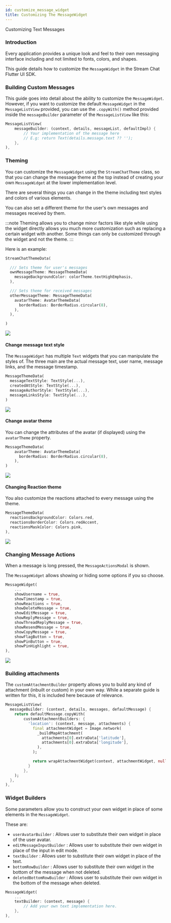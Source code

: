 ```yaml
---
id: customize_message_widget
title: Customizing The MessageWidget
---
```


Customizing Text Messages

### Introduction

Every application provides a unique look and feel to their own messaging interface including and not
limited to fonts, colors, and shapes.

This guide details how to customize the `MessageWidget` in the Stream Chat Flutter UI SDK.

### Building Custom Messages

This guide goes into detail about the ability to customize the `MessageWidget`. However, if you want
to customize the default `MessageWidget` in the `MessageListView` provided, you can use the `.copyWith()` method
provided inside the `messageBuilder` parameter of the `MessageListView` like this:

```dart
MessageListView(
    messageBuilder: (context, details, messageList, defaultImpl) {
        // Your implementation of the message here
        // E.g: return Text(details.message.text ?? '');
    },
),
```

### Theming

You can customize the `MessageWidget` using the `StreamChatTheme` class, so that you can change the
message theme at the top instead of creating your own `MessageWidget` at the lower implementation level.

There are several things you can change in the theme including text styles and colors of various elements.

You can also set a different theme for the user's own messages and messages received by them.

:::note
Theming allows you to change minor factors like style while using the widget directly allows you much
more customization such as replacing a certain widget with another. Some things can only be customized
through the widget and not the theme.
:::

Here is an example:

```dart
StreamChatThemeData(

  /// Sets theme for user's messages
  ownMessageTheme: MessageThemeData(
    messageBackgroundColor: colorTheme.textHighEmphasis,
  ),

  /// Sets theme for received messages
  otherMessageTheme: MessageThemeData(
    avatarTheme: AvatarThemeData(
      borderRadius: BorderRadius.circular(8),
    ),
  ),

)
```

![](../assets/message_theming.png)

#### Change message text style

The `MessageWidget` has multiple `Text` widgets that you can manipulate the styles of. The three main
are the actual message text, user name, message links, and the message timestamp.

```dart
MessageThemeData(
  messageTextStyle: TextStyle(...),
  createdAtStyle: TextStyle(...),
  messageAuthorStyle: TextStyle(...),
  messageLinksStyle: TextStyle(...),
)
```

![](../assets/message_styles.png)

#### Change avatar theme

You can change the attributes of the avatar (if displayed) using the `avatarTheme` property.

```dart
MessageThemeData(
    avatarTheme: AvatarThemeData(
      borderRadius: BorderRadius.circular(8),
    ),
)
```

![](../assets/message_rounded_avatar.png)

#### Changing Reaction theme

You also customize the reactions attached to every message using the theme.

```dart
MessageThemeData(
  reactionsBackgroundColor: Colors.red,
  reactionsBorderColor: Colors.redAccent,
  reactionsMaskColor: Colors.pink,
),
```

![](../assets/message_reaction_theming.png)

### Changing Message Actions

When a message is long pressed, the `MessageActionsModal` is shown.

The `MessageWidget` allows showing or hiding some options if you so choose.

```dart
MessageWidget(
    ...
    showUsername = true,
    showTimestamp = true,
    showReactions = true,
    showDeleteMessage = true,
    showEditMessage = true,
    showReplyMessage = true,
    showThreadReplyMessage = true,
    showResendMessage = true,
    showCopyMessage = true,
    showFlagButton = true,
    showPinButton = true,
    showPinHighlight = true,
),
```

![](../assets/message_widget_actions.png)

### Building attachments

The `customAttachmentBuilder` property allows you to build any kind of attachment (inbuilt or custom)
in your own way. While a separate guide is written for this, it is included here because of relevance.

```dart
MessageListView(
  messageBuilder: (context, details, messages, defaultMessage) {
    return defaultMessage.copyWith(
        customAttachmentBuilders: {
          'location': (context, message, attachments) {
            final attachmentWidget = Image.network(
              _buildMapAttachment(
                attachments[0].extraData['latitude'],
                attachments[0].extraData['longitude'],
              ),
            );

            return wrapAttachmentWidget(context, attachmentWidget, null, true, BorderRadius.circular(8.0));
          }
        },
    );
  },
),
```

### Widget Builders

Some parameters allow you to construct your own widget in place of some elements in the `MessageWidget`.

These are:
* `userAvatarBuilder`  : Allows user to substitute their own widget in place of the user avatar.
* `editMessageInputBuilder` : Allows user to substitute their own widget in place of the input in edit mode.
* `textBuilder` : Allows user to substitute their own widget in place of the text.
* `bottomRowBuilder` : Allows user to substitute their own widget in the bottom of the message when not deleted.
* `deletedBottomRowBuilder` : Allows user to substitute their own widget in the bottom of the message when deleted.

```dart
MessageWidget(
    ...
    textBuilder: (context, message) {
        // Add your own text implementation here.
    },
),
```

